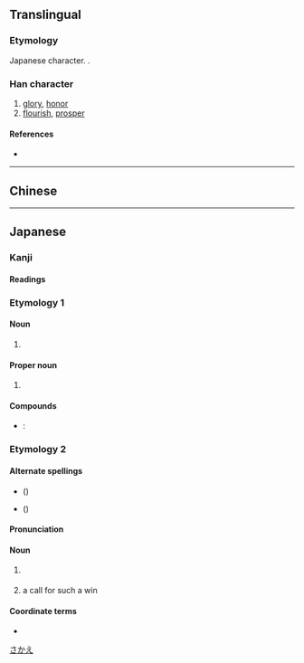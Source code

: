 {{character info/new}}
{{also|榮|荣}}
==Translingual==
{{Han simplified forms|榮|栄|荣}}

===Etymology===
Japanese {{w|shinjitai}} character. {{Han simp|榮|f=炏|t=⺍}}.

===Han character===
{{Han char|rn=75|rad=木|as=05|sn=9|four=|canj=FBD|ids=⿱⺍𣎾(GHTJK),⿳⺌冖朩(T)}} <!-- Alternative form in Taiwan: https://www.moedict.tw/栄 -->

# [[glory]], [[honor]]
# [[flourish]], [[prosper]]

====References====
* {{Han ref|kx=0521.121|dkj=14687|hdz=21188.091|uh=6804}}

----

==Chinese==
{{zh-see|榮|v}}

----

==Japanese==
{{ja-kanji forms|栄|榮}}

===Kanji===
{{ja-kanji|grade=4|rs=木05|kyu=榮}}

====Readings====
{{ja-readings
|goon=よう<やう
|kanon=えい
|kun=さか-える<さか-ゆ, は-え, は-える<は-ゆ
|nanori=さかえ, しげ, てる, なが, ひで, よし
}}

===Etymology 1===
====Noun====
{{ja-noun|はえ}}

# {{alternative form of|栄え|lang=ja}}

====Proper noun====
{{ja-pos|proper|さかえ}}

# {{given name|male|lang=ja}}

====Compounds====
* {{ja-r|栄養|えいよう}}: {{l|en|nutrition}}

===Etymology 2===
{{ja-kanjitab|ろん|yomi=irr}}
{{wp|lang=ja|和了}}
{{bor|ja|cmn|榮|tr=róng|sort=ろん}}

====Alternate spellings====
*{{ja-l|栄和}} ({{ja-l|ロンホー}})
*{{ja-l|栄和了}} ({{ja-l|ロンあがり}})

====Pronunciation====
{{ja-pron|yomi=irr|ロン}}

====Noun====
{{ja-noun|kyu=榮|ロン}}
# {{lb|ja|mahjong|sort=ろん}} {{abbreviation of|lang=ja|栄和|tr=a win by picking up a discarded tile}}
# {{lb|ja|mahjong|sort=ろん}} a call for such a win

====Coordinate terms====
* {{ja-r|自摸|ツモ}}

[[Category:Japanese male given names|さかえ]]